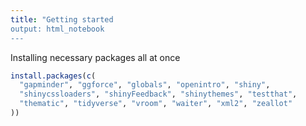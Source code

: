 ```yaml
---
title: "Getting started
output: html_notebook
---
```

Installing necessary packages all at once
```r
install.packages(c(
  "gapminder", "ggforce", "globals", "openintro", "shiny", 
  "shinycssloaders", "shinyFeedback", "shinythemes", "testthat", 
  "thematic", "tidyverse", "vroom", "waiter", "xml2", "zeallot" 
))
```

